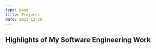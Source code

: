 ```yaml
---
type: page
title: Projects
date: 2023-12-20
---
```


## Highlights of My Software Engineering Work 


<Project 
  title="Better Texter" 
  description="Better Texter is an innovative iMessage application that enhances text communication using artificial intelligence. 
  It allows users to convert texts into various tones like professional, friendly, or humorous, and offers translation into nine languages. 
  A key feature is its smart voice texting, which lets users dictate messages, transforming them into well-structured texts with perfect grammar in any chosen tone. 
  Additionally, it offers personalization options through a companion app outside of iMessage. The app has recently gained popularity, surpassing 100 downloads on the App Store." 
  mediaUrl="/images/BetterTexterwebsitemv.mp4" 
  projectUrl="https://apps.apple.com/us/app/better-texter/id6451396342"
/>
---
<Project 
  title="Workout API" 
  description="The Workout API is a RESTful service utilizing the FastAPI framework and a Postgres database hosted on Supabase. 
  It offers endpoints for user management, workout recommendations, logs, and goal setting. 
  A notable feature is its ability to predict weight loss based on workout logs and calculate a custom workout plan using basal metabolic rate and daily caloric deficit. 
  Working on this project, I gained experience using FastAPI, Alembic, Faker, and SQLAlchemy, and learned important lessons such as 
  the significance of thorough documentation, managing concurrent requests,
  and protecting against injection attacks." 
  mediaUrl="/images/WorkoutAPI.png"
  projectUrl="https://github.com/nickambrose7/Workout-API"
/>
---
<Project 
  title="Threading Library" 
  description="This library offers an API for C programs to create and manage threads, employing a round-robin scheduler to pick which thread gets to run next.
  Tackling the challenge of thread creation in C, especially with just one register swapping function, really tested my skills, but it essentially came down to 
  two key tasks. First off, we need some space for each thread's stack, so I used mmap to carve out a chunk of heap memory for this purpose. This step includes
  pushing a return address onto each thread's stack to prep them for launch. The second part involves switching between threads while keeping track of the previous
  thread's status. For this, I used a struct to store each thread's registers and stack pointer. Working on this project was an eye-opener, giving me a deep dive 
  into the mechanics of thread creation and operation. And let me be honest, debugging was an absolute nightmare!" 
  mediaUrl="/images/threading.png" 
  projectUrl="https://github.com/nickambrose7/Threading-Library"
/>
---
<Project 
  title="Divorce Prediction Machine Learning Model" 
  description="
  In a world where divorce rates are climbing, understanding the underlying factors is more crucial than ever. Our project ventures into the complex world of marital relationships, 
  utilizing Data Science techniques to predict the likelihood of divorce based on survey responses. We focused our study on a dataset from a survey among Romanian 
  couples, comprising 54 questions that capture various facets of a relationship, including communication, problem-solving, and compatibility. Our analysis includes 
  data preprocessing, correlation analysis, K-Means clustering, cross validation for feature selection, K-Nearest Neighbors (KNN) modeling, and sentiment analysis. 
  One of the most challenging
  aspects of this project was developing custom K-Means and KNN algorithms from scratch. This process, though daunting, proved to be a very rewarding 
  learning journey, offering deep insights into the mechanics of these algorithms and their application in understanding human relationships.
  " 
  mediaUrl="/images/divorce.png" 
  projectUrl="https://github.com/nickambrose7/Divorce-Predictor"
/>
---
<Project 
  title="Screen Squad Movie Website" 
  description="Screen Squad is a dynamic website that transforms movie exploration, review sharing, and personal watchlist curation into an engaging experience. 
  Utilizing the TMDB API, it showcases a diverse range of movie details through a React-driven front end. The project features a comprehensive login system, and 
  offered me deep insights into essential web development aspects, from crafting aesthetically pleasing React interfaces to building a robust REST API with Node.js and Express. 
  Through this project, I gained experience in a wide range of software engineering subject areas like GitHub, sprint planning, continuous integration with 
  GitHub Actions, code reviews, test-driven development, and agile methodologies." 
  mediaUrl="/images/ScreenSquad.png" 
  projectUrl="https://github.com/307ScreenSquad/CSC307-ScreenSquad"
/>
---
<Project 
  title="File Compression Tool" 
  description="The file compression tool is a command-line utility that compresses and decompresses files using Huffman Codes. My implementation achieves a 
  compression ratio of around 50% on average." 
  mediaUrl="/images/huffman.png" 
  projectUrl="https://github.com/nickambrose7/File-Compression-Tool"
/>
---
<Project 
  title="Tiny File System" 
  description="The Tiny File System (TFS) is a streamlined file system developed to handle essential file operations 
  like create, read, write, and delete. Incorporating four primary block types – superblock, inode blocks, data blocks, and free blocks – 
  TFS is structured around the use of linked lists for efficient management of free blocks, inodes, and file extents. The most challenging aspect 
  of this project involved management of these linked lists and rigorous error checking, a critical requirement in file system development to 
  ensure data integrity and system consistency. Additionally, I engineered a library functioning as a disk driver, utilizing a file to mimic actual 
  disk storage. This project greatly enhanced my comprehesion of file system architecture, offering hands-on experience in the complexities 
  of designing and maintaining a reliable and efficient file system." 
  mediaUrl="/images/filesystem.png" 
  projectUrl="https://github.com/nickambrose7/Tiny-File-System"
/>
---
<Project 
  title="Memory Simulator" 
  description="The Memory Simulator, is a Python script designed to emulate the functionalities of a computer's memory system. This simulator
   translates logical memory addresses into physical addresses, while also replicating the operations of critical components such as the 
   Translation-Lookaside-Buffer (TLB), Page Table, Disk, and RAM. A focal point of the simulator is its tracking of page faults and TLB hits, 
   allowing us to analize the effectivness of different page replacement algorithms. It incorporates three page replacement algorithms, including 
   First In First Out (FIFO), Least Recently Used (LRU), and Optimal. This project provided me with an exploration into the 
   dynamics of memory management, deepening my understanding of its intricate processes and the critical role it plays in computing systems. " 
  mediaUrl="/images/memory.png" 
  projectUrl="https://github.com/nickambrose7/memory-simulator"
/>
---
